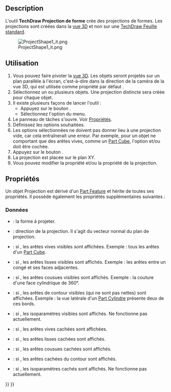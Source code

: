 <languages/>

{{Docnav/fr
|[[TechDraw_ToggleFrame/fr|Bascule des cadres]]
|[[TechDraw_ActiveView/fr|Vue active]]
|[[TechDraw_Workbench/fr|Atelier TechDraw]]
|IconL=TechDraw_ToggleFrame.svg
|IconR=TechDraw_ActiveView.svg
|IconC=Workbench_TechDraw.svg
}}

{{GuiCommand/fr
|Name=TechDraw ProjectShape
|Name/fr=TechDraw Projection de forme
|MenuLocation=TechDraw → Vues de Techdraw → Projeter la forme...
|Workbenches=[[TechDraw_Workbench/fr|TechDraw]]
|Shortcut=
|Version=0.20
|SeeAlso=[[Draft_Shape2DView/fr|Draft Vue 2D d'une forme]]
}}

==Description==

L'outil '''TechDraw Projection de forme''' crée des projections de formes. Les projections sont créées dans la [[3D_view/fr|vue 3D]] et non sur une [[TechDraw_PageDefault/fr|TechDraw Feuille standard]].

[[File:ProjectShape1_it.png]]

<span id="Usage"></span>
==Utilisation==

# Vous pouvez faire pivoter la [[3D_view/fr|vue 3D]]. Les objets seront projetés sur un plan parallèle à l'écran, c'est-à-dire dans la direction de la caméra de la vue 3D, qui est utilisée comme propriété par défaut {{PropertyData|Direction}}.
# Sélectionnez un ou plusieurs objets. Une projection distincte sera créée pour chaque objet.
# Il existe plusieurs façons de lancer l'outil :
#* Appuyez sur le bouton {{Button|[[Image:TechDraw_ProjectShape.svg|16px]] [[TechDraw_ProjectShape/fr|Projeter la forme...]]}}.
#* Sélectionnez l'option {{MenuCommand|TechDraw → Vues de Techdraw → [[Image:TechDraw_ProjectShape.svg|16px]] Projeter la forme...}} du menu.
# Le panneau de tâches {{MenuCommand|Projeter les formes}} s'ouvre. Voir [[#Propri.C3.A9t.C3.A9s|Propriétés]].
# Définissez les options souhaitées.
# Les options sélectionnées ne doivent pas donner lieu à une projection vide, car cela entraînerait une erreur. Par exemple, pour un objet ne comportant que des arêtes vives, comme un [[Part_Box/fr|Part Cube]], l'option {{MenuCommand|Arêtes vives visibles}} et/ou {{MenuCommand|Arêtes vives masquées}} doit être cochée.
# Appuyez sur le bouton {{Button|OK}}.
# La projection est placée sur le plan XY.
# Vous pouvez modifier la propriété {{PropertyData|Placement}} et/ou la propriété {{PropertyData|Direction}} de la projection.

<span id="Properties"></span>
== Propriétés ==

Un objet Projection est dérivé d'un [[Part_Feature/fr|Part Feature]] et hérite de toutes ses propriétés. Il possède également les propriétés supplémentaires suivantes :

<span id="Data"></span>
===Données===

{{TitleProperty|Projection}}

* {{PropertyData|Source|Link}} : la forme à projeter.
* {{PropertyData|Direction|Vector}} : direction de la projection. Il s'agit du vecteur normal du plan de projection.
* {{PropertyData|VCompound|Bool}} : si {{TRUE}}, les arêtes vives visibles sont affichées. Exemple : tous les arêtes d'un [[Part_Box/fr|Part Cube]].
* {{PropertyData|Rg1 Line VCompound|Bool}} : si {{TRUE}}, les arêtes lisses visibles sont affichés. Exemple : les arêtes entre un congé et ses faces adjacentes.
* {{PropertyData|Rg NLine VCompound|Bool}} : si {{TRUE}}, les arêtes cousues visibles sont affichés. Exemple : la couture d'une face cylindrique de 360°.
* {{PropertyData|Out Line VCompound|Bool}} : si {{TRUE}}, les arêtes de contour visibles (qui ne sont pas nettes) sont affichées. Exemple : la vue latérale d'un [[Part_Cylinder/fr|Part Cylindre]] présente deux de ces bords.
* {{PropertyData|Iso Line VCompound|Bool}} : si {{TRUE}}, les isoparamètres visibles sont affichés. Ne fonctionne pas actuellement.
* {{PropertyData|HCompound|Bool}} : si {{TRUE}}, les arêtes vives cachées sont affichées.
* {{PropertyData|Rg1 Line HCompound|Bool}} : si {{TRUE}}, les arêtes lisses cachées sont affichés.
* {{PropertyData|Rg NLine HCompound|Bool}} : si {{TRUE}}, les arêtes cousues cachées sont affichés.
* {{PropertyData|Out Line HCompound|Bool}} : si {{TRUE}}, les arêtes cachées du contour sont affichés.
* {{PropertyData|Iso Line HCompound|Bool}} : si {{TRUE}}, les isoparamètres cachés sont affichés. Ne fonctionne pas actuellement.


{{Docnav/fr
|[[TechDraw_ToggleFrame/fr|Bascule des cadres]]
|[[TechDraw_ActiveView/fr|Vue active]]
|[[TechDraw_Workbench/fr|Atelier TechDraw]]
|IconL=TechDraw_ToggleFrame.svg
|IconR=TechDraw_ActiveView.svg
|IconC=Workbench_TechDraw.svg
}}

{{TechDraw_Tools_navi{{#translation:}}}}
{{Userdocnavi{{#translation:}}}}